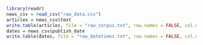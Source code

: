 ```r
library(readr)
news_csv = read_csv("raw_data.csv")
articles = news_csv$text
write.table(articles, file = "raw_corpus.txt", row.names = FALSE, col.names = FALSE)
dates = news_csv$publish_date
write.table(dates, file = "raw_datetimes.txt", row.names = FALSE, col.names = FALSE)
```
